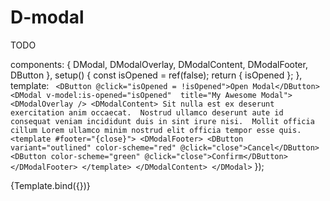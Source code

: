 
<Meta title="Components/Modal" />

# D-modal

TODO

  components: { DModal, DModalOverlay, DModalContent, DModalFooter, DButton },
  setup() {
    const isOpened = ref(false);
    return { isOpened };
  },
  template: `
    <DButton @click="isOpened = !isOpened">Open Modal</DButton>
    <DModal v-model:is-opened="isOpened"  title="My Awesome Modal">
      <DModalOverlay />
      <DModalContent>
        Sit nulla est ex deserunt exercitation anim occaecat. 
        Nostrud ullamco deserunt aute id consequat veniam incididunt duis in sint irure nisi. 
        Mollit officia cillum Lorem ullamco minim nostrud elit officia tempor esse quis.
        <template #footer="{close}">
          <DModalFooter>
            <DButton variant="outlined" color-scheme="red" @click="close">Cancel</DButton>
            <DButton color-scheme="green" @click="close">Confirm</DButton>
          </DModalFooter>
        </template>
      </DModalContent>
    </DModal>`
});

<Canvas>
  <Story name="Default">{Template.bind({})}</Story>
</Canvas>

